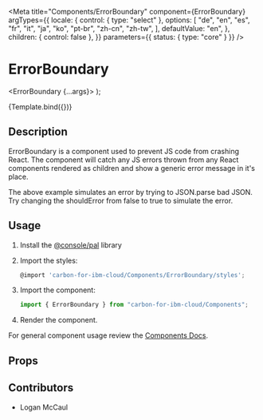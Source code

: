 
<Meta
  title="Components/ErrorBoundary"
  component={ErrorBoundary}
  argTypes={{
    locale: {
      control: { type: "select" },
      options: [
        "de",
        "en",
        "es",
        "fr",
        "it",
        "ja",
        "ko",
        "pt-br",
        "zh-cn",
        "zh-tw",
      ],
      defaultValue: "en",
    },
    children: { control: false },
  }}
  parameters={{ status: { type: "core" } }}
/>

# ErrorBoundary

  <ErrorBoundary {...args}>
    <ErrorExample shouldError={true} />
  </ErrorBoundary>
);

<Canvas>
  <Story
    name="Demo"
    args={{
      dismissible: true,
      withGradient: true,
    }}
  >
    {Template.bind({})}
  </Story>
</Canvas>

## Description

ErrorBoundary is a component used to prevent JS code from crashing React.
The component will catch any JS errors thrown from any React components rendered as children and show a generic
error message in it's place.

The above example simulates an error by trying to JSON.parse bad JSON. Try changing the shouldError from false to true to simulate the error.

## Usage

1.  Install the [@console/pal](https://github.ibm.com/ibmcloud/pal#how-to-install-and-use) library
2.  Import the styles:

    ```js
    @import 'carbon-for-ibm-cloud/Components/ErrorBoundary/styles';
    ```

3.  Import the component:

    ```js
    import { ErrorBoundary } from "carbon-for-ibm-cloud/Components";
    ```

4.  Render the component.

For general component usage review the [Components Docs](https://pages.github.ibm.com/ibmcloud/pal/development-guidelines/components/overview).

## Props

<ArgsTable of={ErrorBoundary} />

## Contributors

- Logan McCaul
